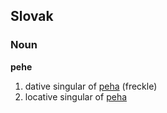== Slovak ==
=== Noun ===
'''pehe'''
# dative singular of [[peha#Slovak|peha]] (freckle)
# locative singular of [[peha#Slovak|peha]]